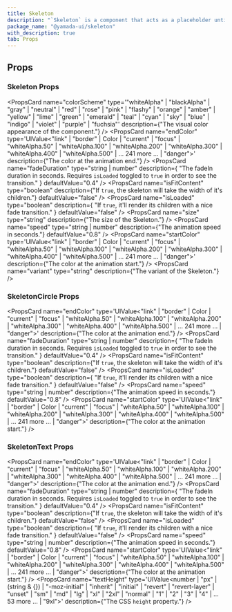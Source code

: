 ```yaml
---
title: Skeleton
description: "`Skeleton` is a component that acts as a placeholder until content is loaded."
package_name: "@yamada-ui/skeleton"
with_description: true
tab: Props
---
```


## Props

### Skeleton Props

<PropsCard
  name="colorScheme"
  type='"whiteAlpha" | "blackAlpha" | "gray" | "neutral" | "red" | "rose" | "pink" | "flashy" | "orange" | "amber" | "yellow" | "lime" | "green" | "emerald" | "teal" | "cyan" | "sky" | "blue" | "indigo" | "violet" | "purple" | "fuchsia"'
  description={"The visual color appearance of the component."}
/>
<PropsCard
  name="endColor"
  type='UIValue<"link" | "border" | Color | "current" | "focus" | "whiteAlpha.50" | "whiteAlpha.100" | "whiteAlpha.200" | "whiteAlpha.300" | "whiteAlpha.400" | "whiteAlpha.500" | ... 241 more ... | "danger">'
  description={"The color at the animation end."}
/>
<PropsCard
  name="fadeDuration"
  type="string | number"
  description={
    "The fadeIn duration in seconds. Requires `isLoaded` toggled to `true` in order to see the transition."
  }
  defaultValue="0.4"
/>
<PropsCard
  name="isFitContent"
  type="boolean"
  description={"If `true`, the skeleton will take the width of it's children."}
  defaultValue="false"
/>
<PropsCard
  name="isLoaded"
  type="boolean"
  description={
    "If `true`, it'll render its children with a nice fade transition."
  }
  defaultValue="false"
/>
<PropsCard
  name="size"
  type="string"
  description={"The size of the Skeleton."}
/>
<PropsCard
  name="speed"
  type="string | number"
  description={"The animation speed in seconds."}
  defaultValue="0.8"
/>
<PropsCard
  name="startColor"
  type='UIValue<"link" | "border" | Color | "current" | "focus" | "whiteAlpha.50" | "whiteAlpha.100" | "whiteAlpha.200" | "whiteAlpha.300" | "whiteAlpha.400" | "whiteAlpha.500" | ... 241 more ... | "danger">'
  description={"The color at the animation start."}
/>
<PropsCard
  name="variant"
  type="string"
  description={"The variant of the Skeleton."}
/>

### SkeletonCircle Props

<PropsCard
  name="endColor"
  type='UIValue<"link" | "border" | Color | "current" | "focus" | "whiteAlpha.50" | "whiteAlpha.100" | "whiteAlpha.200" | "whiteAlpha.300" | "whiteAlpha.400" | "whiteAlpha.500" | ... 241 more ... | "danger">'
  description={"The color at the animation end."}
/>
<PropsCard
  name="fadeDuration"
  type="string | number"
  description={
    "The fadeIn duration in seconds. Requires `isLoaded` toggled to `true` in order to see the transition."
  }
  defaultValue="0.4"
/>
<PropsCard
  name="isFitContent"
  type="boolean"
  description={"If `true`, the skeleton will take the width of it's children."}
  defaultValue="false"
/>
<PropsCard
  name="isLoaded"
  type="boolean"
  description={
    "If `true`, it'll render its children with a nice fade transition."
  }
  defaultValue="false"
/>
<PropsCard
  name="speed"
  type="string | number"
  description={"The animation speed in seconds."}
  defaultValue="0.8"
/>
<PropsCard
  name="startColor"
  type='UIValue<"link" | "border" | Color | "current" | "focus" | "whiteAlpha.50" | "whiteAlpha.100" | "whiteAlpha.200" | "whiteAlpha.300" | "whiteAlpha.400" | "whiteAlpha.500" | ... 241 more ... | "danger">'
  description={"The color at the animation start."}
/>

### SkeletonText Props

<PropsCard
  name="endColor"
  type='UIValue<"link" | "border" | Color | "current" | "focus" | "whiteAlpha.50" | "whiteAlpha.100" | "whiteAlpha.200" | "whiteAlpha.300" | "whiteAlpha.400" | "whiteAlpha.500" | ... 241 more ... | "danger">'
  description={"The color at the animation end."}
/>
<PropsCard
  name="fadeDuration"
  type="string | number"
  description={
    "The fadeIn duration in seconds. Requires `isLoaded` toggled to `true` in order to see the transition."
  }
  defaultValue="0.4"
/>
<PropsCard
  name="isFitContent"
  type="boolean"
  description={"If `true`, the skeleton will take the width of it's children."}
  defaultValue="false"
/>
<PropsCard
  name="isLoaded"
  type="boolean"
  description={
    "If `true`, it'll render its children with a nice fade transition."
  }
  defaultValue="false"
/>
<PropsCard
  name="speed"
  type="string | number"
  description={"The animation speed in seconds."}
  defaultValue="0.8"
/>
<PropsCard
  name="startColor"
  type='UIValue<"link" | "border" | Color | "current" | "focus" | "whiteAlpha.50" | "whiteAlpha.100" | "whiteAlpha.200" | "whiteAlpha.300" | "whiteAlpha.400" | "whiteAlpha.500" | ... 241 more ... | "danger">'
  description={"The color at the animation start."}
/>
<PropsCard
  name="textHeight"
  type='UIValue<number | "px" | (string & {}) | "-moz-initial" | "inherit" | "initial" | "revert" | "revert-layer" | "unset" | "sm" | "md" | "lg" | "xl" | "2xl" | "normal" | "1" | "2" | "3" | "4" | ... 53 more ... | "9xl">'
  description={"The CSS `height` property."}
/>
